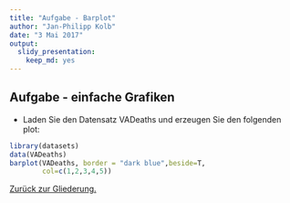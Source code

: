 ```yaml
---
title: "Aufgabe - Barplot"
author: "Jan-Philipp Kolb"
date: "3 Mai 2017"
output: 
  slidy_presentation:
    keep_md: yes
---
```


## Aufgabe - einfache Grafiken

- Laden Sie den Datensatz VADeaths und erzeugen Sie den
folgenden plot:

```r
library(datasets)
data(VADeaths)
barplot(VADeaths, border = "dark blue",beside=T,
        col=c(1,2,3,4,5)) 
```

[Zurück zur Gliederung.](https://github.com/Japhilko/IntroR/blob/master/2017/README.md)
